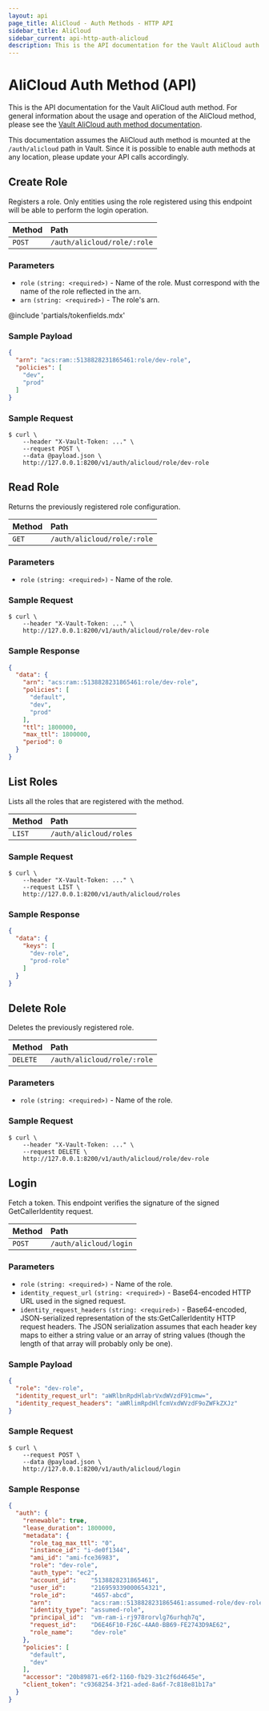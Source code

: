 ```yaml
---
layout: api
page_title: AliCloud - Auth Methods - HTTP API
sidebar_title: AliCloud
sidebar_current: api-http-auth-alicloud
description: This is the API documentation for the Vault AliCloud auth method.
---
```


# AliCloud Auth Method (API)

This is the API documentation for the Vault AliCloud auth method. For
general information about the usage and operation of the AliCloud method, please
see the [Vault AliCloud auth method documentation](/docs/auth/alicloud.html).

This documentation assumes the AliCloud auth method is mounted at the `/auth/alicloud`
path in Vault. Since it is possible to enable auth methods at any location,
please update your API calls accordingly.

## Create Role

Registers a role. Only entities using the role registered using this endpoint 
will be able to perform the login operation.

| Method   | Path                             |
| :------------------------------- | :--------------------- |
| `POST`   | `/auth/alicloud/role/:role`      |

### Parameters

- `role` `(string: <required>)` - Name of the role. Must correspond with the name of the role reflected in the arn.
- `arn` `(string: <required>)` - The role's arn.

@include 'partials/tokenfields.mdx'

### Sample Payload

```json
{
  "arn": "acs:ram::5138828231865461:role/dev-role",
  "policies": [
    "dev",
    "prod"
  ]
}
```

### Sample Request

```
$ curl \
    --header "X-Vault-Token: ..." \
    --request POST \
    --data @payload.json \
    http://127.0.0.1:8200/v1/auth/alicloud/role/dev-role
```

## Read Role

Returns the previously registered role configuration.

| Method   | Path                         |
| :--------------------------- | :--------------------- |
| `GET`    | `/auth/alicloud/role/:role`  |

### Parameters

- `role` `(string: <required>)` - Name of the role.

### Sample Request

```
$ curl \
    --header "X-Vault-Token: ..." \
    http://127.0.0.1:8200/v1/auth/alicloud/role/dev-role
```

### Sample Response

```json
{
  "data": {
    "arn": "acs:ram::5138828231865461:role/dev-role",
    "policies": [
      "default",
      "dev",
      "prod"
    ],
    "ttl": 1800000,
    "max_ttl": 1800000,
    "period": 0
  }
}
```

## List Roles

Lists all the roles that are registered with the method.

| Method   | Path                         |
| :--------------------------- | :--------------------- |
| `LIST`   | `/auth/alicloud/roles`       |

### Sample Request

```
$ curl \
    --header "X-Vault-Token: ..." \
    --request LIST \
    http://127.0.0.1:8200/v1/auth/alicloud/roles
```

### Sample Response

```json
{
  "data": {
    "keys": [
      "dev-role",
      "prod-role"
    ]
  }
}
```

## Delete Role

Deletes the previously registered role.

| Method   | Path                             |
| :------------------------------- | :--------------------- |
| `DELETE` | `/auth/alicloud/role/:role`      |

### Parameters

- `role` `(string: <required>)` - Name of the role.

### Sample Request

```
$ curl \
    --header "X-Vault-Token: ..." \
    --request DELETE \
    http://127.0.0.1:8200/v1/auth/alicloud/role/dev-role
```

## Login

Fetch a token. This endpoint verifies the signature of the signed 
GetCallerIdentity request.

| Method   | Path                         |
| :--------------------------- | :--------------------- |
| `POST`   | `/auth/alicloud/login`       |

### Parameters

- `role` `(string: <required>)` - Name of the role.
- `identity_request_url` `(string: <required>)` - Base64-encoded HTTP URL used in
  the signed request.
- `identity_request_headers` `(string: <required>)` - Base64-encoded,
  JSON-serialized representation of the sts:GetCallerIdentity HTTP request
  headers. The JSON serialization assumes that each header key maps to either a
  string value or an array of string values (though the length of that array
  will probably only be one).


### Sample Payload

```json
{
  "role": "dev-role",
  "identity_request_url": "aWRlbnRpdHlabrVxdWVzdF91cmw=",
  "identity_request_headers": "aWRlimRpdHlfcmVxdWVzdF9oZWFkZXJz"
}
```

### Sample Request

```
$ curl \
    --request POST \
    --data @payload.json \
    http://127.0.0.1:8200/v1/auth/alicloud/login
```

### Sample Response

```json
{
  "auth": {
    "renewable": true,
    "lease_duration": 1800000,
    "metadata": {
      "role_tag_max_ttl": "0",
      "instance_id": "i-de0f1344",
      "ami_id": "ami-fce36983",
      "role": "dev-role",
      "auth_type": "ec2",
      "account_id":    "5138828231865461",
      "user_id":       "216959339000654321",
      "role_id":       "4657-abcd",
      "arn":           "acs:ram::5138828231865461:assumed-role/dev-role/vm-ram-i-rj978rorvlg76urhqh7q",
      "identity_type": "assumed-role",
      "principal_id":  "vm-ram-i-rj978rorvlg76urhqh7q",
      "request_id":    "D6E46F10-F26C-4AA0-BB69-FE2743D9AE62",
      "role_name":     "dev-role"
    },
    "policies": [
      "default",
      "dev"
    ],
    "accessor": "20b89871-e6f2-1160-fb29-31c2f6d4645e",
    "client_token": "c9368254-3f21-aded-8a6f-7c818e81b17a"
  }
}
```
